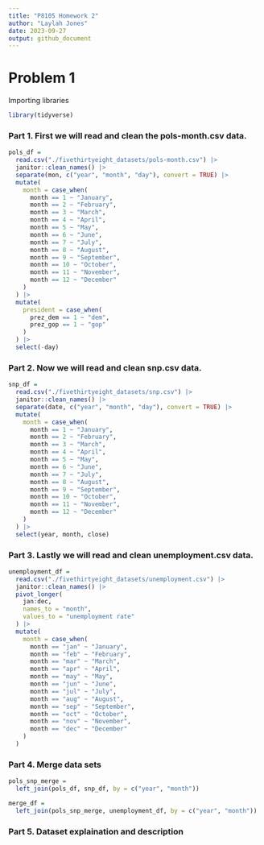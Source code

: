 ```yaml
---
title: "P8105 Homework 2"
author: "Laylah Jones"
date: 2023-09-27
output: github_document
---
```


# Problem 1

Importing libraries

```r
library(tidyverse)
```


### Part 1. First we will read and clean the pols-month.csv data.

```r

pols_df = 
  read.csv("./fivethirtyeight_datasets/pols-month.csv") |>
  janitor::clean_names() |>
  separate(mon, c("year", "month", "day"), convert = TRUE) |>
  mutate(
    month = case_when(
      month == 1 ~ "January",
      month == 2 ~ "February",
      month == 3 ~ "March",
      month == 4 ~ "April",
      month == 5 ~ "May",
      month == 6 ~ "June",
      month == 7 ~ "July",
      month == 8 ~ "August",
      month == 9 ~ "September",
      month == 10 ~ "October",
      month == 11 ~ "November",
      month == 12 ~ "December"
    )
  ) |>
  mutate(
    president = case_when(
      prez_dem == 1 ~ "dem",
      prez_gop == 1 ~ "gop"
    )
  ) |>
  select(-day)
```

### Part 2. Now we will read and clean snp.csv data.
```r
snp_df = 
  read.csv("./fivethirtyeight_datasets/snp.csv") |>
  janitor::clean_names() |>
  separate(date, c("year", "month", "day"), convert = TRUE) |>
  mutate(
    month = case_when(
      month == 1 ~ "January",
      month == 2 ~ "February",
      month == 3 ~ "March",
      month == 4 ~ "April",
      month == 5 ~ "May",
      month == 6 ~ "June",
      month == 7 ~ "July",
      month == 8 ~ "August",
      month == 9 ~ "September",
      month == 10 ~ "October",
      month == 11 ~ "November",
      month == 12 ~ "December"
    )
  ) |>
  select(year, month, close)
```

### Part 3. Lastly we will read and clean unemployment.csv data.
```r
unemployment_df = 
  read.csv("./fivethirtyeight_datasets/unemployment.csv") |>
  janitor::clean_names() |>
  pivot_longer(
    jan:dec,
    names_to = "month",
    values_to = "unemployment rate"
  ) |>
  mutate(
    month = case_when(
      month == "jan" ~ "January",
      month == "feb" ~ "February",
      month == "mar" ~ "March",
      month == "apr" ~ "April",
      month == "may" ~ "May",
      month == "jun" ~ "June",
      month == "jul" ~ "July",
      month == "aug" ~ "August",
      month == "sep" ~ "September",
      month == "oct" ~ "October",
      month == "nov" ~ "November",
      month == "dec" ~ "December"
    )
  ) 
```

### Part 4. Merge data sets

```r
pols_snp_merge = 
  left_join(pols_df, snp_df, by = c("year", "month"))

merge_df = 
  left_join(pols_snp_merge, unemployment_df, by = c("year", "month"))
```

### Part 5. Dataset explaination and description





